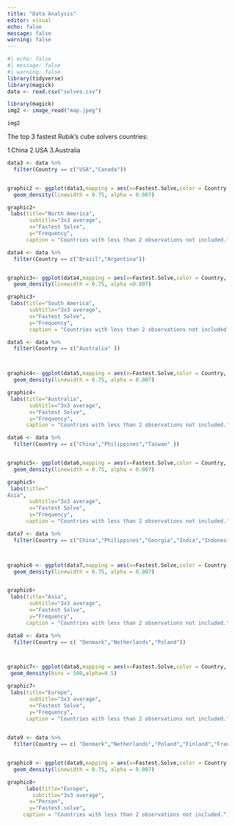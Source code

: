 ```yaml
---
title: "Data Analysis"
editor: visual
echo: false  
message: false 
warning: false
---
```


```r
#| echo: false  
#| message: false
#| warning: false 
library(tidyverse)
library(magick)
data <- read.csv("solves.csv")
```


```r
library(magick)
img2 <- image_read("map.jpeg")

img2

```


The top 3 fastest Rubik's cube solvers countries:

1.China
2.USA
3.Australia

```r
data3 <- data %>%
  filter(Country == c("USA","Canada"))


graphic2 <- ggplot(data3,mapping = aes(x=Fastest.Solve,color = Country, fill = Country)) +
  geom_density(linewidth = 0.75, alpha = 0.007)

graphic2+
 labs(title="North America",
       subtitle="3x3 average",
       x="Fastest Solve",
       y="Frequency",
      caption = "Countries with less than 2 observations not included.")

```

```r

data4 <- data %>%
  filter(Country == c("Brazil","Argentina"))


graphic3<- ggplot(data4,mapping = aes(x=Fastest.Solve,color = Country, fill = Country)) +
  geom_density(linewidth = 0.75, alpha =0.007)

graphic3+
 labs(title="South America",
       subtitle="3x3 average",
       x="Fastest Solve",
       y="Frequency",
       caption = "Countries with less than 2 observations not included." )
```

```r
data5 <- data %>%
  filter(Country == c("Australia" ))



graphic4<- ggplot(data5,mapping = aes(x=Fastest.Solve,color = Country, fill = Country)) +
  geom_density(linewidth = 0.75, alpha = 0.007)

graphic4+
 labs(title="Australia",
       subtitle="3x3 average",
       x="Fastest Solve",
       y="Frequency",
      caption = "Countries with less than 2 observations not included." )
```

```r
data6 <- data %>%
  filter(Country == c("China","Philippines","Taiwan" ))


graphic5<- ggplot(data6,mapping = aes(x=Fastest.Solve,color = Country, fill = Country)) +
  geom_density(linewidth = 0.75, alpha = 0.007)

graphic5+
 labs(title="
Asia",
       subtitle="3x3 average",
       x="Fastest Solve",
       y="Frequency",
      caption = "Countries with less than 2 observations not included." )
```

```r
data7 <- data %>%
  filter(Country == c("China","Philippines","Georgia","India","Indonesia", "Korea","Malayysia", "Russia","Singapore","Taiwan"))



graphic6 <- ggplot(data7,mapping = aes(x=Fastest.Solve,color = Country, fill = Country))  +
  geom_density(linewidth = 0.75, alpha = 0.007)


graphic6+
 labs(title="Asia",
       subtitle="3x3 average",
       x="Fastest Solve",
       y="Frequency",
      caption = "Countries with less than 2 observations not included.")

```

```r
data8 <- data %>%
  filter(Country == c( "Denmark","Netherlands","Poland"))



graphic7<- ggplot(data8,mapping = aes(x=Fastest.Solve,color = Country, fill = Country)) +
 geom_density(bins = 500,alpha=0.5)

graphic7+
 labs(title="Europe",
       subtitle="3x3 average",
       x="Fastest Solve",
       y="Frequency",
      caption = "Countries with less than 2 observations not included." )
       
```

```r

data9 <- data %>%
  filter(Country == c( "Denmark","Netherlands","Poland","Finland","France","Germany","Lithuania","Norway", "United Kingdom", "Switzerland","Sweaden","Spain"))


graphic8 <- ggplot(data9,mapping = aes(x=Fastest.Solve,color = Country, fill = Country))  +
  geom_density(linewidth = 0.75, alpha = 0.007)

graphic8+
      labs(title="Europe",
        subtitle="3x3 average",
       x="Person",
       y="Fastest.solve",
     caption = "Countries with less than 2 observations not included.")
       

```
